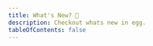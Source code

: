 ```yaml
---
title: What's New? 👀
description: Checkout whats new in egg. 
tableOfContents: false
---
```



<WhatsNewPageHeader />

<div class="sm:flex grid gap-4">
  <GradientContainer
    color="blue"
  >
    <TitleAndDescriptionCard
      title="Tutorial"
      description="New here? Learn how to nagivate in Egg!"
      align="start"
      profile="📘"
      linkButtons={[{
        name:"Start",
        href:"/docs/tutorial",
        variant:"primary",
        icon:"rocket",
        theme:"blue" 
      }]}
      parentClasses="p-4 !text-white"
    />
  </GradientContainer>
  <GradientContainer
    color="green"
    classes="!m-0"
  >
    <TitleAndDescriptionCard
      title="Anouncements"
      description="Get to what we are planning about Egg's future."
      align="start"
      profile="🔊"
      linkButtons={[{
        name:"Inform Me",
        href:"/anouncements",
        variant:"primary",
        icon:"approve-check-circle",
        theme:"green"
      }]}
      parentClasses="p-4 !text-white"
    />
  </GradientContainer>
</div>

